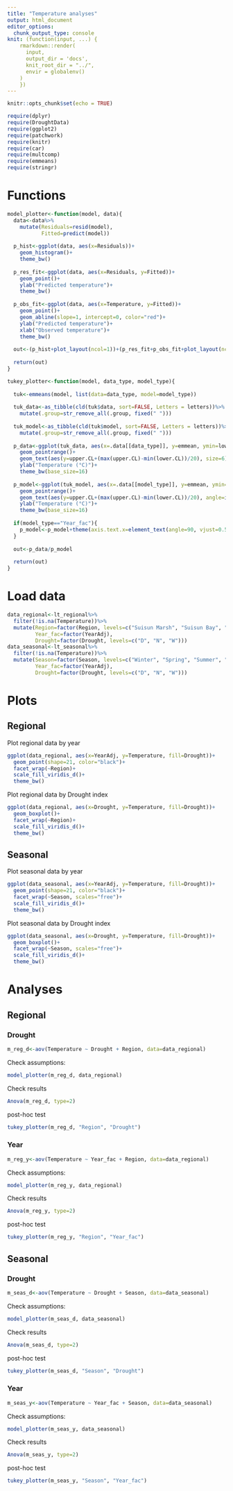 ```yaml
---
title: "Temperature analyses"
output: html_document
editor_options: 
  chunk_output_type: console
knit: (function(input, ...) {
    rmarkdown::render(
      input,
      output_dir = 'docs',
      knit_root_dir = "../",
      envir = globalenv()
    )
    })
---
```


```r
knitr::opts_chunk$set(echo = TRUE)
```

```r
require(dplyr)
require(DroughtData)
require(ggplot2)
require(patchwork)
require(knitr)
require(car)
require(multcomp)
require(emmeans)
require(stringr)
```

# Functions

```r
model_plotter<-function(model, data){
  data<-data%>%
    mutate(Residuals=resid(model),
           Fitted=predict(model))
  
  p_hist<-ggplot(data, aes(x=Residuals))+
    geom_histogram()+
    theme_bw()
  
  p_res_fit<-ggplot(data, aes(x=Residuals, y=Fitted))+
    geom_point()+
    ylab("Predicted temperature")+
    theme_bw()
  
  p_obs_fit<-ggplot(data, aes(x=Temperature, y=Fitted))+
    geom_point()+
    geom_abline(slope=1, intercept=0, color="red")+
    ylab("Predicted temperature")+
    xlab("Observed temperature")+
    theme_bw()
  
  out<-(p_hist+plot_layout(ncol=1))+(p_res_fit+p_obs_fit+plot_layout(ncol=2))+plot_layout(nrow=2, widths=c(1, 0.5, 0.5))
  
  return(out)
}

tukey_plotter<-function(model, data_type, model_type){
  
  tuk<-emmeans(model, list(data=data_type, model=model_type))
  
  tuk_data<-as_tibble(cld(tuk$data, sort=FALSE, Letters = letters))%>%
    mutate(.group=str_remove_all(.group, fixed(" ")))
  
  tuk_model<-as_tibble(cld(tuk$model, sort=FALSE, Letters = letters))%>%
    mutate(.group=str_remove_all(.group, fixed(" ")))
  
  p_data<-ggplot(tuk_data, aes(x=.data[[data_type]], y=emmean, ymin=lower.CL, ymax=upper.CL, label=.group))+
    geom_pointrange()+
    geom_text(aes(y=upper.CL+(max(upper.CL)-min(lower.CL))/20), size=6)+
    ylab("Temperature (°C)")+
    theme_bw(base_size=16)
  
  p_model<-ggplot(tuk_model, aes(x=.data[[model_type]], y=emmean, ymin=lower.CL, ymax=upper.CL, label=.group))+
    geom_pointrange()+
    geom_text(aes(y=upper.CL+(max(upper.CL)-min(lower.CL))/20), angle=if_else(model_type=="Year_fac", 90, 0), hjust=if_else(model_type=="Year_fac", "left", NA_character_), vjust=0.25, size=6)+
    ylab("Temperature (°C)")+
    theme_bw(base_size=16)
  
  if(model_type=="Year_fac"){
    p_model<-p_model+theme(axis.text.x=element_text(angle=90, vjust=0.5))
  }
  
  out<-p_data/p_model
  
  return(out)
}
```

# Load data

```r
data_regional<-lt_regional%>%
  filter(!is.na(Temperature))%>%
  mutate(Region=factor(Region, levels=c("Suisun Marsh", "Suisun Bay", "Confluence", "SouthCentral", "North")),
         Year_fac=factor(YearAdj),
         Drought=factor(Drought, levels=c("D", "N", "W")))
data_seasonal<-lt_seasonal%>%
  filter(!is.na(Temperature))%>%
  mutate(Season=factor(Season, levels=c("Winter", "Spring", "Summer", "Fall")),
         Year_fac=factor(YearAdj),
         Drought=factor(Drought, levels=c("D", "N", "W")))
```

# Plots

## Regional

Plot regional data by year

```r
ggplot(data_regional, aes(x=YearAdj, y=Temperature, fill=Drought))+
  geom_point(shape=21, color="black")+
  facet_wrap(~Region)+
  scale_fill_viridis_d()+
  theme_bw()
```

Plot regional data by Drought index

```r
ggplot(data_regional, aes(x=Drought, y=Temperature, fill=Drought))+
  geom_boxplot()+
  facet_wrap(~Region)+
  scale_fill_viridis_d()+
  theme_bw()
```

## Seasonal

Plot seasonal data by year

```r
ggplot(data_seasonal, aes(x=YearAdj, y=Temperature, fill=Drought))+
  geom_point(shape=21, color="black")+
  facet_wrap(~Season, scales="free")+
  scale_fill_viridis_d()+
  theme_bw()
```

Plot seasonal data by Drought index

```r
ggplot(data_seasonal, aes(x=Drought, y=Temperature, fill=Drought))+
  geom_boxplot()+
  facet_wrap(~Season, scales="free")+
  scale_fill_viridis_d()+
  theme_bw()
```

# Analyses

## Regional

### Drought

```r
m_reg_d<-aov(Temperature ~ Drought + Region, data=data_regional)
```

Check assumptions:

```r
model_plotter(m_reg_d, data_regional)
```

Check results

```r
Anova(m_reg_d, type=2)
```

post-hoc test

```r
tukey_plotter(m_reg_d, "Region", "Drought")
```

### Year

```r
m_reg_y<-aov(Temperature ~ Year_fac + Region, data=data_regional)
```

Check assumptions:

```r
model_plotter(m_reg_y, data_regional)
```

Check results

```r
Anova(m_reg_y, type=2)
```

post-hoc test

```r
tukey_plotter(m_reg_y, "Region", "Year_fac")
```

## Seasonal

### Drought

```r
m_seas_d<-aov(Temperature ~ Drought + Season, data=data_seasonal)
```

Check assumptions:

```r
model_plotter(m_seas_d, data_seasonal)
```

Check results

```r
Anova(m_seas_d, type=2)
```

post-hoc test

```r
tukey_plotter(m_seas_d, "Season", "Drought")
```

### Year

```r
m_seas_y<-aov(Temperature ~ Year_fac + Season, data=data_seasonal)
```

Check assumptions:

```r
model_plotter(m_seas_y, data_seasonal)
```

Check results

```r
Anova(m_seas_y, type=2)
```

post-hoc test

```r
tukey_plotter(m_seas_y, "Season", "Year_fac")
```
